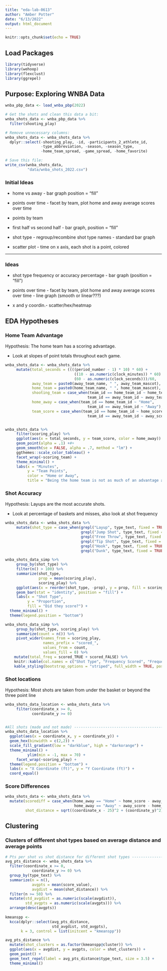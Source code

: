 ```yaml
---
title: "eda-lab-0613"
author: "Amber Potter"
date: "6/13/2022"
output: html_document
---
```


```r
knitr::opts_chunk$set(echo = TRUE)
```

## Load Packages

```r
library(tidyverse)
library(wehoop)
library(flexclust)
library(ggrepel)
```

## Purpose: Exploring WNBA Data

```r
wnba_pbp_data <- load_wnba_pbp(2022)

# Get the shots and clean this data a bit:
wnba_shots_data <- wnba_pbp_data %>%
  filter(shooting_play)

# Remove unnecessary columns:
wnba_shots_data <- wnba_shots_data %>%
  dplyr::select(-shooting_play, -id, -participants_2_athlete_id,
                -type_abbreviation, -season, -season_type, 
                -home_team_spread, -game_spread, -home_favorite)

# Save this file:
write_csv(wnba_shots_data, 
          "data/wnba_shots_2022.csv")
```

### Initial Ideas

- home vs away - bar graph position = "fill"

- points over time - facet by team, plot home and away average scores over time

- points by team

- first half vs second half - bar graph, position = "fill"

- shot type - regroup/recombine shot type names - standard bar graph

- scatter plot - time on x axis, each shot is a point, colored


-----------

### Ideas

- shot type frequency or accuracy percentage - bar graph (position = "fill")

- points over time - facet by team, plot home and away average scores over time - line graph (smooth or linear???)

- x and y coordin.- scatter/hex/heatmap


## EDA Hypotheses

### Home Team Advantage

Hypothesis: The home team has a scoring advantage.

  - Look at slopes of point totals throughout each game.

```r
wnba_shots_data <- wnba_shots_data %>%
     mutate(total_seconds = ((((period_number - 1) * 10) * 60) + 
                               ((10 - as.numeric(clock_minutes)) * 60) + 
                               (60 - as.numeric(clock_seconds)))/60,
            away_team = paste0(away_team_name, " ", away_team_mascot),
            home_team = paste0(home_team_name, " ", home_team_mascot),
            shooting_team = case_when(team_id == home_team_id ~ home_team,
                                     team_id == away_team_id ~ away_team),
            home_away = case_when(team_id == home_team_id ~ "Home",
                                     team_id == away_team_id ~ "Away"),
            team_score = case_when(team_id == home_team_id ~ home_score,
                                     team_id == away_team_id ~ away_score))


wnba_shots_data %>%
     filter(scoring_play) %>%
     ggplot(aes(x = total_seconds, y = team_score, color = home_away)) +
     geom_point(alpha = .1) +#+
     geom_smooth(se = FALSE, alpha = .7, method = "lm") +
     ggthemes::scale_color_tableau() +
     facet_wrap(~scoring_team) +
     theme_minimal() +
     labs(x = "Minutes",
          y = "Team Points",
          color = "Home or Away",
          title = "Being the home team is not as much of an advantage as one might think")
```


### Shot Accuracy

Hypothesis: Layups are the most accurate shots.

  - Look at percentage of baskets and misses, also look at shot frequency

```r
wnba_shots_data <- wnba_shots_data %>%
     mutate(shot_type = case_when(grepl("Layup", type_text, fixed = TRUE) ~ "Layup",
                                  grepl("Jump Shot", type_text, fixed = TRUE) ~ "Jump Shot",
                                  grepl("Free Throw", type_text, fixed = TRUE) ~ "Free Throw",
                                  grepl("Tip Shot", type_text, fixed = TRUE) ~ "Tip Shot",
                                  grepl("Hook", type_text, fixed = TRUE) ~ "Hook Shot",
                                  grepl("Dunk", type_text, fixed = TRUE) ~ "Dunk"))

wnba_shots_data_simp %>%
     group_by(shot_type) %>%
     filter(n() > 100) %>%
     summarize(shot_type,
               prop = mean(scoring_play), 
               scoring_play) %>%
     ggplot(aes(x = reorder(shot_type, -prop), y = prop, fill = scoring_play)) +
     geom_bar(stat = "identity", position = "fill") +
     labs(x = "Shot Type",
          y = "Proportion",
          fill = "Did they score?") +
  theme_minimal() +
  theme(legend.position = "bottom")

wnba_shots_data_simp %>%
     group_by(shot_type, scoring_play) %>%
     summarize(count = n()) %>%
     pivot_wider(names_from = scoring_play, 
                 names_prefix = "scored_",
                 values_from = count,
                 values_fill = 0) %>%
    mutate(total_freq = scored_TRUE + scored_FALSE) %>%
    knitr::kable(col.names = c("Shot Type", "Frequency Scored", "Frequency Missed", "Total Fequency")) %>%
    kable_styling(bootstrap_options = "striped", full_width = TRUE, position = "center", font_size = 16)
```

### Shot locations

Hypothesis: Most shots are taken from under the basket or beyond the three point line

```r
wnba_shots_data_location <- wnba_shots_data %>%
     filter(coordinate_x >= 0,
            coordinate_y >= 0)


#All shots (made and not made) -----------------------------------------------
wnba_shots_data_location %>%
  ggplot(aes(x = coordinate_x, y = coordinate_y)) +
  geom_hex(binwidth = c(2,2)) + 
  scale_fill_gradient(low = "darkblue", high = "darkorange") +
  theme_minimal() +
          ylim(min = -1, max = 70) +
     facet_wrap(~scoring_play) +
  theme(legend.position = "bottom") + 
  labs(x = "X Coordinate (ft)", y = "Y Coordinate (ft)") + 
  coord_equal()
```

### Score Differences

```r
wnba_shots_data <- wnba_shots_data %>%
  mutate(scorediff = case_when(home_away == "Home" ~ home_score - away_score,
                               home_away == "Away" ~ away_score - home_score),
         shot_distance = sqrt((coordinate_x - 25)^2 + (coordinate_y)^2))

```



## Clustering

### Clusters of different shot types based on average distance and average points

```r
# Pts per shot vs shot distance for different shot types -------------------------------------------
avg_pts_distance <- wnba_shots_data %>%
  filter(coordinate_x >= 0,
            coordinate_y >= 0) %>%
  group_by(type_text) %>%
  summarize(n = n(), 
            avgpts = mean(score_value), 
            avgdist = mean(shot_distance)) %>%
  filter(n >= 50) %>%
  mutate(std_avgdist = as.numeric(scale(avgdist)),
         std_avgpts = as.numeric(scale(avgpts))) %>%
  arrange(desc(avgpts)) 
  
kmeanspp <-
  kcca(dplyr::select(avg_pts_distance,
                     std_avgdist, std_avgpts),
       k = 3, control = list(initcent = "kmeanspp"))

avg_pts_distance %>%
  mutate(shot_clusters = as.factor(kmeanspp@cluster)) %>%
  ggplot(aes(x = avgdist, y = avgpts, color = shot_clusters)) +
  geom_point() +
  geom_text_repel(label = avg_pts_distance$type_text, size = 3.5) +
  theme_minimal()
```

